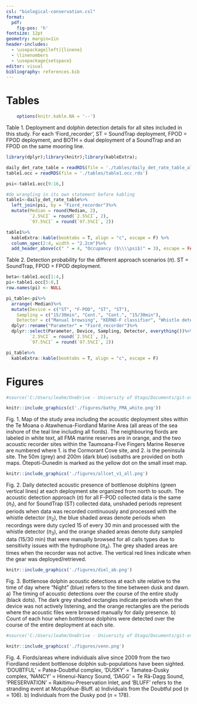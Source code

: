```yaml
---
csl: "biological-conservation.csl"
format:
  pdf:
    fig-pos: 'h'
fontsize: 12pt
geometry: margin=1in
header-includes:
  - \usepackage[left]{lineno}
  - \linenumbers
  - \usepackage{setspace}
editor: visual
bibliography: references.bib
---
```


# Tables

```r
    options(knitr.kable.NA = '--')

```

Table 1. Deployment and dolphin detection details for all sites included in this study. For each 'Fiord_recorder', ST = SoundTrap deployment, FPOD = FPOD deployment, and BOTH = dual deployment of a SoundTrap and an FPOD on the same mooring line.

```r
library(dplyr);library(knitr);library(kableExtra);

daily_det_rate_table = readRDS(file = './tables/daily_det_rate_table_all.rds')
table1.occ = readRDS(file = './tables/table1.occ.rds')

psi<-table1.occ[9:16,]

#do wrangling in its own statement before kabling
table1<-daily_det_rate_table%>%
  left_join(psi, by = "Fiord_recorder")%>%
  mutate(Median = round(Median, 2),
         `2.5%CI` = round(`2.5%CI`, 2),
         `97.5%CI` = round(`97.5%CI`, 2))

table1%>%
  kableExtra::kable(booktabs = T, align = "c", escape = F) %>%
  column_spec(2:4, width = "2.2cm")%>% 
  add_header_above(c(" " = 4, "Occupancy ($\\\\psi$)" = 3), escape = FALSE)

```

\newpage

Table 2. Detection probability for the different approach scenarios ($\pi$). ST = SoundTrap, FPOD = FPOD deployment.

```r

beta<-table1.occ[1:4,]
pi<-table1.occ[5:8,]
row.names(pi) <- NULL

pi_table<-pi%>%
  arrange(-Median)%>%
  mutate(Device = c("ST", "F-POD", "ST", "ST"),
    Sampling = c("15/30min", "Cont.", "Cont.", "15/30min"),
    Detector = c("Manual browsing", "KERNO-F classifier", "Whistle detector", "Whistle detector"))%>%
  dplyr::rename("Parameter" = "Fiord_recorder")%>%
  dplyr::select(Parameter, Device, Sampling, Detector, everything())%>%      mutate(Median = round(Median, 2),
         `2.5%CI` = round(`2.5%CI`, 2),
         `97.5%CI` = round(`97.5%CI`, 2))

pi_table%>%
  kableExtra::kable(booktabs = T, align = "c", escape = F)

```

\newpage

# Figures

\vspace{-15ex}

```r
#source('C:/Users/leahm/OneDrive - University of Otago/Documents/git-otago/Fiordland_acoustic_monitoring/scripts/deployment_map_ms.R', local = TRUE, verbose = F)$value

knitr::include_graphics(c('./figures/bathy_FMA_white.png'))

```

\vspace{-15ex}

Fig. 1. Map of the study area including the acoustic deployment sites within the Te Moana o Atawhenua-Fiordland Marine Area (all areas of the sea inshore of the teal line including all fiords). The neighbouring fiords are labeled in white text, all FMA marine reserves are in orange, and the two acoustic recorder sites within the Taumoana-Five Fingers Marine Reserve are numbered where 1. is the Cormorant Cove site, and 2. is the peninsula site. The 50m (grey) and 200m (dark blue) isobaths are provided on both maps. Ōtepoti-Dunedin is marked as the yellow dot on the small inset map.

```r
knitr::include_graphics('./figures/allcet_v1_all.png')
```

Fig. 2. Daily detected acoustic presence of bottlenose dolphins (green vertical lines) at each deployment site organized from north to south. The acoustic detection approach ($\pi$) for all F-POD collected data is the same ($\pi_1$), and for SoundTrap (ST) collected data, unshaded periods represent periods when data was recorded continuously and processed with the whistle detector  ($\pi_2$), the blue shaded areas denote periods when recordings were duty cycled 15 of every 30 min and processed with the whistle detector ($\pi_3$), and the orange shaded areas denote duty sampled data (15/30 min) that were manually browsed for all calls types due to sensitivity issues with the hydrophone ($\pi_4$). The grey shaded areas are times when the recorder was not active. The vertical red lines indicate when the gear was deployed/retrieved.

```r
knitr::include_graphics('./figures/diel_ab.png')
```

Fig. 3. Bottlenose dolphin acoustic detections at each site relative to the time of day where "Night" (blue) refers to the time between dusk and dawn. a) The timing of acoustic detections over the course of the entire study (black dots). The dark grey shaded rectangles indicate periods when the device was not actively listening, and the orange rectangles are the periods where the acoustic files were browsed manually for daily presence. b) Count of each hour when bottlenose dolphins were detected over the course of the entire deployment at each site. 
\newpage

```r
#source('C:/Users/leahm/OneDrive - University of Otago/Documents/git-otago/Fiordland_acoustic_monitoring/scripts/sightings_venn.R', local = TRUE, verbose = F)$value

knitr::include_graphics('./figures/venn.png')
```

Fig. 4. Fiords/areas where individuals alive since 2009 from the two Fiordland resident bottlenose dolphin sub-populations have been sighted. 'DOUBTFUL' = Patea-Doubtful complex, 'DUSKY' = Tamatea-Dusky complex, 'NANCY' = Hinenui-Nancy Sound, 'DAGG' = Te Rā-Dagg Sound, 'PRESERVATION' = Rakitimu-Preservation Inlet, and 'BLUFF' refers to the stranding event at Motupōhue-Bluff. a) Individuals from the Doubtful pod ($n$ = 106). b) Individuals from the Dusky pod ($n$ = 178).

